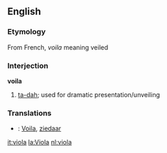 ==English==

===Etymology===
From French, ''voila'' meaning veiled

===Interjection===
'''voila'''
#[[ta-dah]]; used for dramatic presentation/unveiling

===Translations===
*{{nl}}: [[Voila]], [[ziedaar]]

[[it:viola]]
[[la:Viola]]
[[nl:viola]]